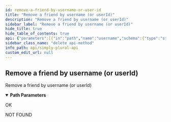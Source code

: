 ```yaml
---
id: remove-a-friend-by-username-or-user-id
title: "Remove a friend by username (or userId)"
description: "Remove a friend by username (or userId)"
sidebar_label: "Remove a friend by username (or userId)"
hide_title: true
hide_table_of_contents: true
api: {"parameters":[{"in":"path","name":"username","schema":{"type":"string"},"required":true,"description":"Username (or userId) of the friend you want to delete"}],"tags":["Friends"],"responses":{"200":{"description":"OK"},"404":{"description":"NOT FOUND"}},"description":"Remove a friend by username (or userId)","method":"delete","path":"/v1/friends/remove/{username}","servers":[{"url":"https://api.apparyllis.com:8443"},{"url":"https://devapi.apparyllis.com"}],"info":{"title":"Simply Plural API","description":"This is a work-in-progress API definition. If you need to know specifcs, please go to https://github.com/ApparyllisOrg/SimplyPluralApi/blob/main/src/api/v1/routes.ts","version":"1.0"},"postman":{"name":"Remove a friend by username (or userId)","description":{"type":"text/plain"},"url":{"path":["v1","friends","remove",":username"],"host":["{{baseUrl}}"],"query":[],"variable":[{"disabled":false,"description":{"content":"(Required) Username (or userId) of the friend you want to delete","type":"text/plain"},"type":"any","value":"","key":"username"}]},"method":"DELETE"}}
sidebar_class_name: "delete api-method"
info_path: api/simply-plural-api
custom_edit_url: null
---
```



## Remove a friend by username (or userId)



Remove a friend by username (or userId)

<details style={{"marginBottom":"1rem"}} data-collapsed={false} open={true}><summary style={{}}><strong>Path Parameters</strong></summary><div><ul><ParamsItem className={"paramsItem"} param={{"in":"path","name":"username","schema":{"type":"string"},"required":true,"description":"Username (or userId) of the friend you want to delete"}}></ParamsItem></ul></div></details><div><ApiTabs><TabItem label={"200"} value={"200"}><div>

OK

</div><div></div></TabItem><TabItem label={"404"} value={"404"}><div>

NOT FOUND

</div><div></div></TabItem></ApiTabs></div>
      